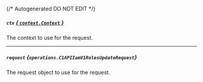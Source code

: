 {/* Autogenerated DO NOT EDIT  */}

##### `ctx` [*{ `context.Context` }*](https://pkg.go.dev/context#Context)
The context to use for the request.

---
##### `request` *{`operations.C1APIIamV1RolesUpdateRequest`}*
The request object to use for the request.
<Collapsible openLabel={Labels.showProperties} closeLabel={Labels.hideProperties}>
    <C1APIIamV1RolesUpdateRequest/>
</Collapsible>


